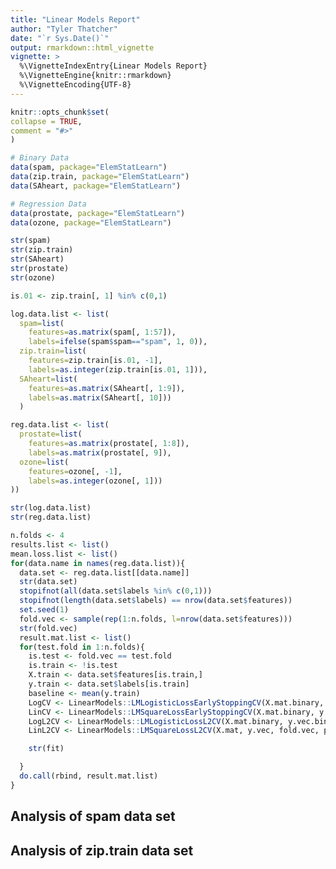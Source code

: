 ```yaml
---
title: "Linear Models Report"
author: "Tyler Thatcher"
date: "`r Sys.Date()`"
output: rmarkdown::html_vignette
vignette: >
  %\VignetteIndexEntry{Linear Models Report}
  %\VignetteEngine{knitr::rmarkdown}
  %\VignetteEncoding{UTF-8}
---
```

  
  ```r
knitr::opts_chunk$set(
  collapse = TRUE,
  comment = "#>"
)
```

```r
# Binary Data
data(spam, package="ElemStatLearn")
data(zip.train, package="ElemStatLearn")
data(SAheart, package="ElemStatLearn")

# Regression Data
data(prostate, package="ElemStatLearn")
data(ozone, package="ElemStatLearn")

str(spam)
str(zip.train)
str(SAheart)
str(prostate)
str(ozone)

is.01 <- zip.train[, 1] %in% c(0,1)

log.data.list <- list(
  spam=list(
    features=as.matrix(spam[, 1:57]),
    labels=ifelse(spam$spam=="spam", 1, 0)),
  zip.train=list(
    features=zip.train[is.01, -1],
    labels=as.integer(zip.train[is.01, 1])),
  SAheart=list(
    features=as.matrix(SAheart[, 1:9]),
    labels=as.matrix(SAheart[, 10]))
  )

reg.data.list <- list(
  prostate=list(
    features=as.matrix(prostate[, 1:8]),
    labels=as.matrix(prostate[, 9]),
  ozone=list(
    features=ozone[, -1],
    labels=as.integer(ozone[, 1]))
))

str(log.data.list)
str(reg.data.list)

n.folds <- 4
results.list <- list()
mean.loss.list <- list()
for(data.name in names(reg.data.list)){
  data.set <- reg.data.list[[data.name]]
  str(data.set)
  stopifnot(all(data.set$labels %in% c(0,1)))
  stopifnot(length(data.set$labels) == nrow(data.set$features))
  set.seed(1)
  fold.vec <- sample(rep(1:n.folds, l=nrow(data.set$features)))
  str(fold.vec)
  result.mat.list <- list()
  for(test.fold in 1:n.folds){
    is.test <- fold.vec == test.fold
    is.train <- !is.test
    X.train <- data.set$features[is.train,]
    y.train <- data.set$labels[is.train]
    baseline <- mean(y.train)
    LogCV <- LinearModels::LMLogisticLossEarlyStoppingCV(X.mat.binary, y.vec.binary, NULL,    max.iterations, step.size)
    LinCV <- LinearModels::LMSquareLossEarlyStoppingCV(X.mat.binary, y.vec.binary, NULL, max.iterations, step.size)
    LogL2CV <- LinearModels::LMLogisticLossL2CV(X.mat.binary, y.vec.binary, fold.vec, penalty.vec)
    LinL2CV <- LinearModels::LMSquareLossL2CV(X.mat, y.vec, fold.vec, penalty.vec)

    str(fit)

  }
  do.call(rbind, result.mat.list)
}
```

## Analysis of spam data set



## Analysis of zip.train data set